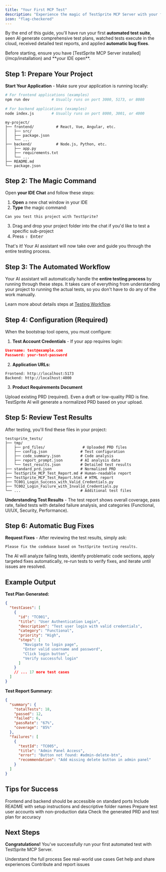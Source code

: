 ```yaml
---
title: "Your First MCP Test"
description: "Experience the magic of TestSprite MCP Server with your first automated test in under 10 minutes."
icon: "flag-checkered"
---
```


By the end of this guide, you'll have run your first **automated test suite**, seen AI generate comprehensive test plans, watched tests execute in the cloud, received detailed test reports, and applied **automatic bug fixes**.

<Info>
Before starting, ensure you have [TestSprite MCP Server installed](/mcp/installation) and **your IDE open**.
</Info>

## Step 1: Prepare Your Project

**Start Your Application** - Make sure your application is running locally:

```bash Example
# For frontend applications (examples)
npm run dev          # Usually runs on port 3000, 5173, or 8080
 
# For backend applications (examples)
node index.js        # Usually runs on port 8000, 3001, or 4000
```

``` text Project Structure Example
my-project/
├── frontend/          # React, Vue, Angular, etc.
│   ├── src/
│   ├── package.json
│   └── ...
├── backend/           # Node.js, Python, etc.
│   ├── app.py
│   ├── requirements.txt
│   └── ...
├── README.md
└── package.json
```

## Step 2: The Magic Command

Open **your IDE Chat** and follow these steps:
1. **Open** a new chat window in your IDE
2. **Type** the magic command:

```text icon="file-lines"
Can you test this project with TestSprite?
```

3. Drag and drop your project folder into the chat if you'd like to test a specific sub-project
4. Press  <kbd>⇧ Enter</kbd>

That's it! Your AI assistant will now take over and guide you through the entire testing process.

## Step 3: The Automated Workflow

Your AI assistant will automatically handle the **entire testing process** by running through these steps. It takes care of everything from understanding your project to running the actual tests, so you don't have to do any of the work manually.

Learn more about details steps at [Testing Workflow](/mcp/workflow).

## Step 4: Configuration (Required)

When the bootstrap tool opens, you must configure:

1. **Test Account Credentials** - If your app requires login:
```json Crediential Examples
Username: test@example.com
Password: your-test-password
```

2. **Application URLs:**
``` text URL Examples
Frontend: http://localhost:5173
Backend: http://localhost:4000
```

3. **Product Requirements Document** 

Upload existing PRD (required). Even a draft or low-quality PRD is fine. TestSprite AI will generate a normalized PRD based on your upload.

## Step 5: Review Test Results

After testing, you'll find these files in your project:

``` text Expandable After Testing Project Structure Example
testsprite_tests/
├── tmp/
│   ├── prd_files/                 # Uploaded PRD files
│   ├── config.json               # Test configuration
│   ├── code_summary.json         # Code analysis
│   ├── report_prompt.json        # AI analysis data
│   └── test_results.json         # Detailed test results
├── standard_prd.json             # Normalized PRD
├── TestSprite_MCP_Test_Report.md # Human-readable report
├── TestSprite_MCP_Test_Report.html # HTML report
├── TC001_Login_Success_with_Valid_Credentials.py
├── TC002_Login_Failure_with_Invalid_Credentials.py
└── ...                           # Additional test files
```

**Understanding Test Results** - The test report shows overall coverage, pass rate, failed tests with detailed failure analysis, and categories (Functional, UI/UX, Security, Performance).

## Step 6: Automatic Bug Fixes

**Request Fixes** - After reviewing the test results, simply ask:

```text icon="file-lines"
Please fix the codebase based on TestSprite testing results.
```

The AI will analyze failing tests, identify problematic code sections, apply targeted fixes automatically, re-run tests to verify fixes, and iterate until issues are resolved.

## Example Output

**Test Plan Generated:**
```json Expandable Test Plan Example
{
  "testCases": [
    {
      "id": "TC001",
      "title": "User Authentication Login",
      "description": "Test user login with valid credentials",
      "category": "Functional",
      "priority": "High",
      "steps": [
        "Navigate to login page",
        "Enter valid username and password",
        "Click login button",
        "Verify successful login"
      ]
    }
    // ... 17 more test cases
  ]
}
```

**Test Report Summary:**
```json Expandable Test Report Summary Example
{
  "summary": {
    "totalTests": 18,
    "passed": 12,
    "failed": 6,
    "passRate": "67%",
    "coverage": "85%"
  },
  "failures": [
    {
      "testId": "TC005",
      "title": "Admin Panel Access",
      "error": "Button not found: #admin-delete-btn",
      "recommendation": "Add missing delete button in admin panel"
    }
  ]
}
```

## Tips for Success

<AccordionGroup>
  <Accordion title="Ensure Apps Are Running">
  Frontend and backend should be accessible on standard ports
  </Accordion>

  <Accordion title="Project Structure">
    Include README with setup instructions and descriptive folder names
  </Accordion>

  <Accordion title="Test Credentials">
    Prepare test user accounts with non-production data
  </Accordion>

   <Accordion title="Review Generated Files">
    Check the generated PRD and test plan for accuracy
  </Accordion>
</AccordionGroup>

## Next Steps

**Congratulations!** You've successfully run your first automated test with TestSprite MCP Server.

<Columns cols={2}>
  <Card title="Complete Testing Workflow" href="/workflow">
  Understand the full process
  </Card>
  <Card title="View Examples" href="/examples">
  See real-world use cases
  </Card>
  <Card title="Join Discord" arrow="true" href="https://discord.com/invite/GXWFjCe4an">
  Get help and share experiences
  </Card>
  <Card title="Contribute on Github" arrow="true" href="https://github.com/testsprite/testsprite-mcp">
  Contribute and report issues
  </Card>
</Columns>